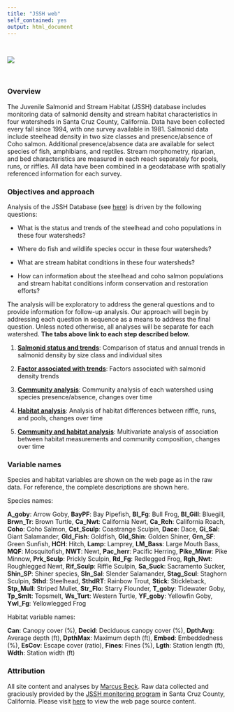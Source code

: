 ```yaml
---
title: "JSSH web"
self_contained: yes
output: html_document
---
```


<br>


![](./sites.JPG)  

<br>

### Overview

The Juvenile Salmonid and Stream Habitat (JSSH) database includes monitoring data of salmonid density and stream habitat characteristics in four watersheds in Santa Cruz County, California.  Data have been collected every fall since 1994, with one survey available in 1981.  Salmonid data include steelhead density in two size classes and presence/absence of Coho salmon. Additional presence/absence data are available for select species of fish, amphibians, and reptiles.  Stream morphometry, riparian, and bed characteristics are measured in each reach separately for pools, runs, or riffles.  All data have been combined in a geodatabase with spatially referenced information for each survey.  

### Objectives and approach 

Analysis of the JSSH Database (see [here](https://www.arcgis.com/home/item.html?id=6d9b81bf5b2b4b309f5ff097e0edcfaa#overview)) is driven by the following questions:

* What is the status and trends of the steelhead and coho populations in these four watersheds?

* Where do fish and wildlife species occur in these four watersheds? 

* What are stream habitat conditions in these four watersheds?

* How can information about the steelhead and coho salmon populations and stream habitat conditions inform conservation and restoration efforts?  

The analysis will be exploratory to address the general questions and to provide information for follow-up analysis. Our approach will begin by addressing each question in sequence as a means to address the final question.  Unless noted otherwise, all analyses will be separate for each watershed. __The tabs above link to each step described below.__

1) [__Salmonid status and trends__](saltrends.Rmd): Comparison of status and annual trends in salmonid density by size class and individual sites

1) [__Factor associated with trends__](varimp.Rmd): Factors associated with salmonid density trends 

1) [__Community analysis__](comman.Rmd): Community analysis of each watershed using species presence/absence, changes over time

1) [__Habitat analysis__](haban.Rmd): Analysis of habitat differences between riffle, runs, and pools, changes over time

1) [__Community and habitat analysis__](commhaban.Rmd): Multivariate analysis of association between habitat measurements and community composition, changes over time

### Variable names

Species and habitat variables are shown on the web page as in the raw data. For reference, the complete descriptions are shown here.

Species names:

__A_goby__: Arrow Goby, __BayPF__: Bay Pipefish, __Bl_Fg__: Bull Frog, __Bl_Gill__: Bluegill, __Brwn_Tr__: Brown Turtle, __Ca_Nwt__: California Newt, __Ca_Rch__: California Roach, __Coho__: Coho Salmon, __Cst_Sculp__: Coastrange Sculpin, __Dace__: Dace, __Gi_Sal__: Giant Salamander, __Gld_Fish__: Goldfish, __Gld_Shin__: Golden Shiner, __Grn_SF__: Green Sunfish, __HCH__: Hitch, __Lamp__: Lamprey, __LM_Bass__: Large Mouth Bass, __MQF__: Mosquitofish, __NWT__: Newt, __Pac_herr__: Pacific Herring, __Pike_Minw__: Pike Minnow, __Prk_Sculp__: Prickly Sculpin, __Rd_Fg__: Redlegged Frog, __Rgh_Nwt__: Roughlegged Newt, __Rif_Sculp__: Riffle Sculpin, __Sa_Suck__: Sacramento Sucker, __Shin_SP__: Shiner species, __Sln_Sal__: Slender Salamander, __Stag_Scul__: Staghorn Sculpin, __Sthd__: Steelhead, __SthdRT__: Rainbow Trout, __Stick__: Stickleback, __Stp_Mull__: Striped Mullet, __Str_Flo__: Starry Flounder, __T_goby__: Tidewater Goby, __Tp_Smlt__: Topsmelt, __Ws_Turt__: Western Turtle, __YF_goby__: Yellowfin Goby, __Ywl_Fg__: Yellowlegged Frog

Habitat variable names:

__Can__: Canopy cover (%), __Decid__: Deciduous canopy cover (%), __DpthAvg__: Average depth (ft), __DpthMax__: Maximum depth (ft), __Embed__: Embeddedness (%), __EsCov__: Escape cover (ratio), __Fines__: Fines (%), __Lgth__: Station length (ft), __Wdth__: Station width (ft)

### Attribution

All site content and analyses by [Marcus Beck](mailto:marcusb@sccwrp.org). Raw data collected and graciously provided by the [JSSH monitoring program](http://scceh.com/steelhead.aspx) in Santa Cruz County, California. Please visit [here](https://github.com/fawda123/jssh_web) to view the web page source content.
